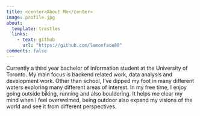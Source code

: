 ```yaml
---
title: <center>About Me</center>
image: profile.jpg
about:
  template: trestles
  links:
    - text: github
      url: "https://github.com/lemonface88"
comments: false
---
```


Currently a third year bachelor of information student at the University of Toronto. My main focus is backend related work, data analysis and development work. Other than school, I've dipped my foot in many different waters exploring many different areas of interest. In my free time, I enjoy going outside biking, running and also bouldering. It helps me clear my mind when I feel overwelmed, being outdoor also expand my visions of the world and see it from different perspectives.

